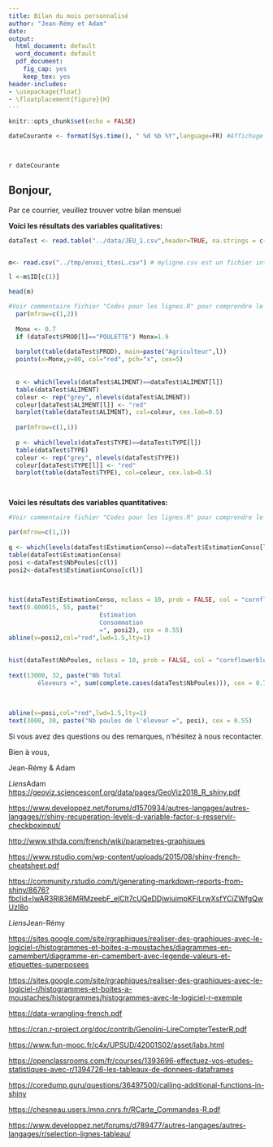 ```yaml
---
title: Bilan du mois personnalisé
author: "Jean-Rémy et Adam"
date: 
output:
  html_document: default
  word_document: default
  pdf_document:
    fig_cap: yes
    keep_tex: yes
header-includes:
- \usepackage{float}
- \floatplacement{figure}{H}
---
```


```r
knitr::opts_chunk$set(echo = FALSE)

dateCourante <- format(Sys.time(), " %d %b %Y",language=FR) #Affichage de la date du jour + choix du format d'affichage

 
```

`r dateCourante`



## Bonjour,

Par ce courrier, veuillez trouver votre bilan mensuel

**Voici les résultats des variables qualitatives:**

``` r
dataTest <- read.table("../data/JEU_1.csv",header=TRUE, na.strings = c("NA","-","VIDE"), sep=";", dec=",", row.names = )


m<- read.csv("../tmp/envoi_ttesL.csv") # myligne.csv est un fichier intérmediaire génerer par shiny selon la sélection de l'utilisateur (voir fichier server.R et ui.R)

l <-m$ID[c(1)]

head(m)

#Voir commentaire fichier "Codes pour les lignes.R" pour comprendre le fonction des différents graphiques générer
  par(mfrow=c(1,2))
  
  Monx <- 0.7
  if (dataTest$PROD[l]=="POULETTE") Monx=1.9
  
  barplot(table(dataTest$PROD), main=paste("Agriculteur",l))
  points(x=Monx,y=80, col="red", pch="x", cex=5)
  
  
  o <- which(levels(dataTest$ALIMENT)==dataTest$ALIMENT[l])
  table(dataTest$ALIMENT)
  coleur <- rep("grey", nlevels(dataTest$ALIMENT))
  coleur[dataTest$ALIMENT[l]] <- "red"
  barplot(table(dataTest$ALIMENT), col=coleur, cex.lab=0.5)
  
  par(mfrow=c(1,1))
  
  p <- which(levels(dataTest$TYPE)==dataTest$TYPE[l])
  table(dataTest$TYPE)
  coleur <- rep("grey", nlevels(dataTest$TYPE))
  coleur[dataTest$TYPE[l]] <- "red"
  barplot(table(dataTest$TYPE), col=coleur, cex.lab=0.5)




```


**Voici les résultats des variables quantitatives:**
``` r

#Voir commentaire fichier "Codes pour les lignes.R" pour comprendre le fonction des différents graphiques générer

par(mfrow=c(1,1))
  
q <- which(levels(dataTest$EstimationConso)==dataTest$EstimationConso[l])
table(dataTest$EstimationConso)
posi <-dataTest$NbPoules[c(l)] 
posi2<-dataTest$EstimationConso[c(l)] 

  
  
hist(dataTest$EstimationConso, nclass = 10, prob = FALSE, col = "cornflowerblue", border = "white", xlim = c(0, 0.0002), main = "",xlab= "Consommation", ylab = "Nombre d'éleveurs")
text(0.000015, 55, paste("
                         Estimation 
                         Consommation
                         =", posi2), cex = 0.55)
abline(v=posi2,col="red",lwd=1.5,lty=1)
  
  
hist(dataTest$NbPoules, nclass = 10, prob = FALSE, col = "cornflowerblue", border = "white", xlim = c(0, 16000), main = "", xlab = "Nombre de poules", ylab = "Nombre d'éleveurs")
  
text(13000, 32, paste("Nb Total 
        éleveurs =", sum(complete.cases(dataTest$NbPoules))), cex = 0.75)
  
  
  
abline(v=posi,col="red",lwd=1.5,lty=1)
text(3000, 30, paste("Nb poules de l'éleveur =", posi), cex = 0.55)

```


Si vous avez des questions ou des remarques, n'hésitez à nous recontacter.

Bien à vous,

Jean-Rémy & Adam

*Liens*Adam
<https://geoviz.sciencesconf.org/data/pages/GeoViz2018_R_shiny.pdf>

<https://www.developpez.net/forums/d1570934/autres-langages/autres-langages/r/shiny-recuperation-levels-d-variable-factor-s-resservir-checkboxinput/>

<http://www.sthda.com/french/wiki/parametres-graphiques>

<https://www.rstudio.com/wp-content/uploads/2015/08/shiny-french-cheatsheet.pdf>

<https://community.rstudio.com/t/generating-markdown-reports-from-shiny/8676?fbclid=IwAR3Rl836MRMzeebF_elClt7cUQeDDjwiuimpKFiLrwXsfYCiZWfgQwUzI8o>

*Liens*Jean-Rémy

<https://sites.google.com/site/rgraphiques/realiser-des-graphiques-avec-le-logiciel-r/histogrammes-et-boites-a-moustaches/diagrammes-en-camembert/diagramme-en-camembert-avec-legende-valeurs-et-etiquettes-superposees> 

<https://sites.google.com/site/rgraphiques/realiser-des-graphiques-avec-le-logiciel-r/histogrammes-et-boites-a-moustaches/histogrammes/histogrammes-avec-le-logiciel-r-exemple>

<https://data-wrangling-french.pdf>

<https://cran.r-project.org/doc/contrib/Genolini-LireCompterTesterR.pdf>

<https://www.fun-mooc.fr/c4x/UPSUD/42001S02/asset/labs.html>

<https://openclassrooms.com/fr/courses/1393696-effectuez-vos-etudes-statistiques-avec-r/1394726-les-tableaux-de-donnees-dataframes>

<https://coredump.guru/questions/36497500/calling-additional-functions-in-shiny>

<https://chesneau.users.lmno.cnrs.fr/RCarte_Commandes-R.pdf>

<https://www.developpez.net/forums/d789477/autres-langages/autres-langages/r/selection-lignes-tableau/>



